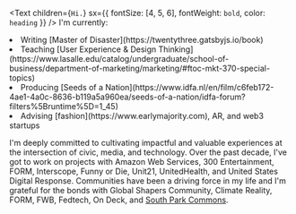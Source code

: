 <Text
  children={`Hi.`}
  sx={{ fontSize: [4, 5, 6], fontWeight: `bold`, color: `heading` }}
/>
I'm currently:
<li>Writing [Master of Disaster](https://twentythree.gatsbyjs.io/book)</li>
<li>Teaching [User Experience & Design Thinking](https://www.lasalle.edu/catalog/undergraduate/school-of-business/department-of-marketing/marketing/#ftoc-mkt-370-special-topics)</li>
<li>Producing [Seeds of a Nation](https://www.idfa.nl/en/film/c6feb172-4ae1-4a0c-8636-b119a5a960ea/seeds-of-a-nation/idfa-forum?filters%5Bruntime%5D=1_45)</li>
<li>Advising [fashion](https://www.earlymajority.com), AR, and web3 startups</li>

I'm deeply committed to cultivating impactful and valuable experiences at the intersection of civic, media, and technology. Over the past decade, I've got to work on projects with Amazon Web Services, 300 Entertainment, FORM, Interscope, Funny or Die, Unit21, UnitedHealth, and United States Digital Response. Communities have been a driving force in my life and I'm grateful for the bonds with Global Shapers Community, Climate Reality, FORM, FWB, Fedtech, On Deck, and [South Park Commons](https://www.southparkcommons.com).
